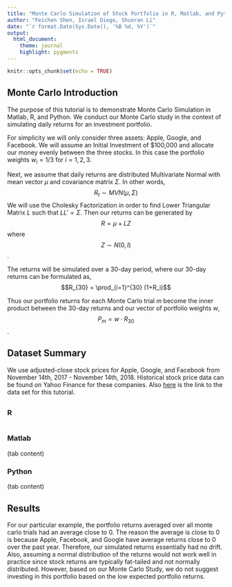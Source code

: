 ```yaml
---
title: "Monte Carlo Simulation of Stock Portfolio in R, Matlab, and Python"
author: "Feichen Shen, Israel Diego, Shuoran Li"
date: "`r format.Date(Sys.Date(), '%B %d, %Y')`"
output: 
  html_document:
    theme: journal
    highlight: pygments
---
```


```r
knitr::opts_chunk$set(echo = TRUE)
```

## Monte Carlo Introduction

The purpose of this tutorial is to demonstrate Monte Carlo Simulation in Matlab, R, and Python. We conduct our Monte Carlo study in the context of simulating daily returns 
for an investment portfolio.

For simplicity we will only consider three assets: Apple, Google, and Facebook. 
We will assume an Initial Investment of $100,000 and allocate our money evenly 
between the three stocks. In this case the portfolio weights $w_i = 1/3$ for 
$i = 1,2,3$. 

Next, we assume that daily returns are distributed Multivariate Normal with mean 
vector $\mu$ and covariance matrix $\Sigma$. In other words, 
$$R_t \sim MVN(\mu, \Sigma)$$
We will use the Cholesky Factorization in order to find Lower Triangular Matrix 
$L$ such that $LL' = \Sigma$. Then our returns can be generated by 
$$ R = \mu + LZ $$ where $$Z \sim N(0,I)$$.

The returns will be simulated over a 30-day period, where our 30-day returns
can be formulated as, $$R_{30} = \prod_{i=1}^{30} (1+R_i)$$

Thus our portfolio returns for each Monte Carlo trial $m$ become the inner 
product between the 30-day returns and our vector of portfolio weights $w$, 
$$P_m = w \cdot R_{30} $$.

## Dataset Summary

We use adjusted-close stock prices for Apple, Google, and Facebook from November 14th, 2017 - November 14th, 2018. Historical stock price data can be found on Yahoo 
Finance for these companies. Also [here](https://raw.githubusercontent.com/ShuoranLi/506_Project/master/Group21_ProjectData.csv) is the link to the data set for this
tutorial.

## {.tabset}

### R
```r
```

### Matlab

(tab content)

### Python

(tab content)

## Results
For our particular example, the portfolio returns averaged over all monte carlo
trials had an average close to 0. The reason the average is close to 0 is 
because Apple, Facebook, and Google have average returns close to 0 over the past year. 
Therefore, our simulated returns essentially had no drift. Also, assuming a 
normal distribution of the returns would not work well in practice since 
stock returns are typically fat-tailed and not normally distributed. However, based on our 
Monte Carlo Study, we do not suggest investing in this portfolio based on the 
low expected portfolio returns. 
